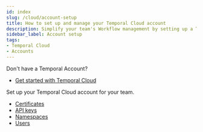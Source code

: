 ```yaml
---
id: index
slug: /cloud/account-setup
title: How to set up and manage your Temporal Cloud account
description: Simplify your team's Workflow management by setting up a Temporal Cloud account. Manage Certificates, Namespaces, and Users efficiently for seamless operations.
sidebar_label: Account setup
tags:
- Temporal Cloud
- Accounts
---
```


Don't have a Temporal Account?

- [Get started with Temporal Cloud](/cloud/get-started)

Set up your Temporal Cloud account for your team.

- [Certificates](/cloud/certificates)
- [API keys](/cloud/api-keys)
- [Namespaces](/cloud/namespaces)
- [Users](/cloud/users)
